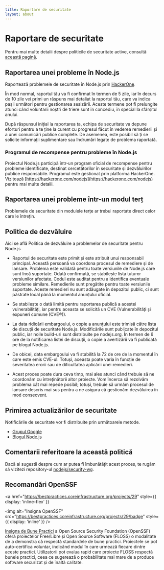 ```yaml
---
title: Raportare de securitate
layout: about
---
```


# Raportare de securitate

Pentru mai multe detalii despre politicile de securitate active, consultă [această pagină](https://github.com/nodejs/node/security/policy).

## Raportarea unei probleme în Node.js

Raportează problemele de securitate în Node.js prin [HackerOne](https://hackerone.com/nodejs).

În mod normal, raportul tău va fi confirmat în termen de 5 zile, iar în decurs de 10 zile vei primi un răspuns mai detaliat la raportul tău, care va indica pașii următori pentru gestionarea sesizării. Aceste termene pot fi prelungite atunci când voluntarii noștri de triere sunt în concediu, în special la sfârșitul anului.

După răspunsul inițial la raportarea ta, echipa de securitate va depune eforturi pentru a te ține la curent cu progresul făcut în vederea remedierii și a unei comunicări publice complete. De asemenea, este posibil să ți se solicite informații suplimentare sau îndrumări legate de problema raportată.

### Programul de recompense pentru probleme în Node.js

Proiectul Node.js participă într-un program oficial de recompense pentru probleme identificate, destinat cercetătorilor în securitate și dezvăluirilor publice responsabile. Programul este gestionat prin platforma HackerOne. Vizitează [https://hackerone.com/nodejs](https://hackerone.com/nodejs) pentru mai multe detalii.

## Raportarea unei probleme într-un modul terț

Problemele de securitate din modulele terțe ar trebui raportate direct celor care le întrețin.

## Politica de dezvăluire

Aici se află Politica de dezvăluire a problemelor de securitate pentru Node.js

- Raportul de securitate este primit și este atribuit unui responsabil principal. Această persoană va coordona procesul de remediere și de lansare. Problema este validată pentru toate versiunile de Node.js care sunt încă suportate. Odată confirmată, se stabilește lista tuturor versiunilor afectate. Codul este auditat pentru a identifica eventuale probleme similare. Remedierile sunt pregătite pentru toate versiunile suportate.
  Aceste remedieri nu sunt adăugate în depozitul public, ci sunt păstrate local până la momentul anunțului oficial.

- Se stabilește o dată limită pentru raportarea publică a acestei vulnerabilități, iar pentru aceasta se solicită un CVE (Vulnerabilități și expuneri comune (CVE®)).

- La data ridicării embargoului, o copie a anunțului este trimisă către lista de discuții de securitate Node.js. Modificările sunt publicate în depozitul public, iar noile build-uri sunt distribuite pe nodejs.org. În termen de 6 ore de la notificarea listei de discuții, o copie a avertizării va fi publicată pe blogul Node.js.

- De obicei, data embargoului va fi stabilită la 72 de ore de la momentul în care este emis CVE-ul. Totuși, aceasta poate varia în funcție de severitatea erorii sau de dificultatea aplicării unei remedieri.

- Acest proces poate dura ceva timp, mai ales atunci când trebuie să ne coordonăm cu întreținătorii altor proiecte. Vom încerca să rezolvăm problema cât mai repede posibil; totuși, trebuie să urmăm procesul de lansare descris mai sus pentru a ne asigura că gestionăm dezvăluirea în mod consecvent.

## Primirea actualizărilor de securitate

Notificările de securitate vor fi distribuite prin următoarele metode.

- [Grupul Google](https://groups.google.com/group/nodejs-sec)
- [Blogul Node.js](/blog)

## Comentarii referitoare la această politică

Dacă ai sugestii despre cum ar putea fi îmbunătățit acest proces, te rugăm să vizitezi repository-ul [nodejs/security-wg](https://github.com/nodejs/security-wg).

## Recomandări OpenSSF

<a
  href="https://bestpractices.coreinfrastructure.org/projects/29"
  style={{ display: 'inline-flex' }}
>
  <img
    alt="Insigna OpenSSF"
    src="https://bestpractices.coreinfrastructure.org/projects/29/badge"
    style={{ display: 'inline' }}
  />
</a>

[Insigna de Bune Practici](https://github.com/coreinfrastructure/best-practices-badge) a Open Source Security Foundation (OpenSSF) oferă proiectelor Free/Libre și Open Source Software (FLOSS) o modalitate de a demonstra că respectă standardele de bune practici. Proiectele se pot auto-certifica voluntar, indicând modul în care urmează fiecare dintre aceste practici. Utilizatorii pot evalua rapid care proiecte FLOSS respectă bunele practici, ceea ce sugerează o probabilitate mai mare de a produce software securizat și de înaltă calitate.
